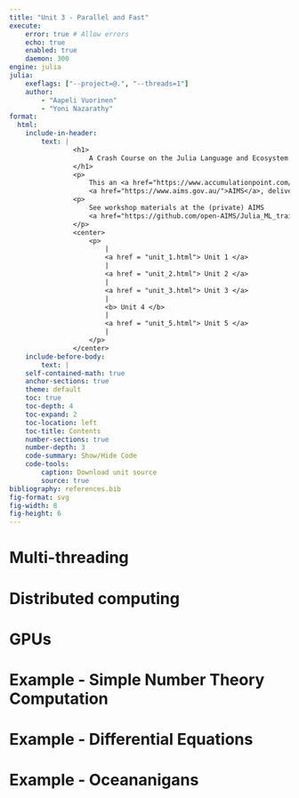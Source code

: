 ```yaml
---
title: "Unit 3 - Parallel and Fast"
execute:
    error: true # Allow errors
    echo: true
    enabled: true
    daemon: 300
engine: julia
julia:
    exeflags: ["--project=@.", "--threads=1"]
    author: 
        - "Aapeli Vuorinen"
        - "Yoni Nazarathy"
format:
  html:
    include-in-header:
        text: |
                <h1> 
                    A Crash Course on the Julia Language and Ecosystem
                </h1>
                <p> 
                    This an <a href="https://www.accumulationpoint.com/">Accumulation Point</a> workshop for 
                    <a href="https://www.aims.gov.au/">AIMS</a>, delivered during June, 2025.
                <p>
                    See workshop materials at the (private) AIMS 
                    <a href="https://github.com/open-AIMS/Julia_ML_training">GitHub repo</a>.
                </p>
                <center>
                    <p> 
                        |
                        <a href = "unit_1.html"> Unit 1 </a> 
                        |
                        <a href = "unit_2.html"> Unit 2 </a>
                        |
                        <a href = "unit_3.html"> Unit 3 </a>
                        |
                        <b> Unit 4 </b> 
                        |
                        <a href = "unit_5.html"> Unit 5 </a> 
                        |
                    </p>
                </center>
    include-before-body:
        text: |
    self-contained-math: true
    anchor-sections: true
    theme: default
    toc: true
    toc-depth: 4
    toc-expand: 2
    toc-location: left
    toc-title: Contents
    number-sections: true
    number-depth: 3
    code-summary: Show/Hide Code
    code-tools:
        caption: Download unit source
        source: true
bibliography: references.bib
fig-format: svg
fig-width: 8
fig-height: 6
---
```


# Multi-threading

# Distributed computing

# GPUs

# Example - Simple Number Theory Computation

# Example - Differential Equations

# Example - Oceananigans 